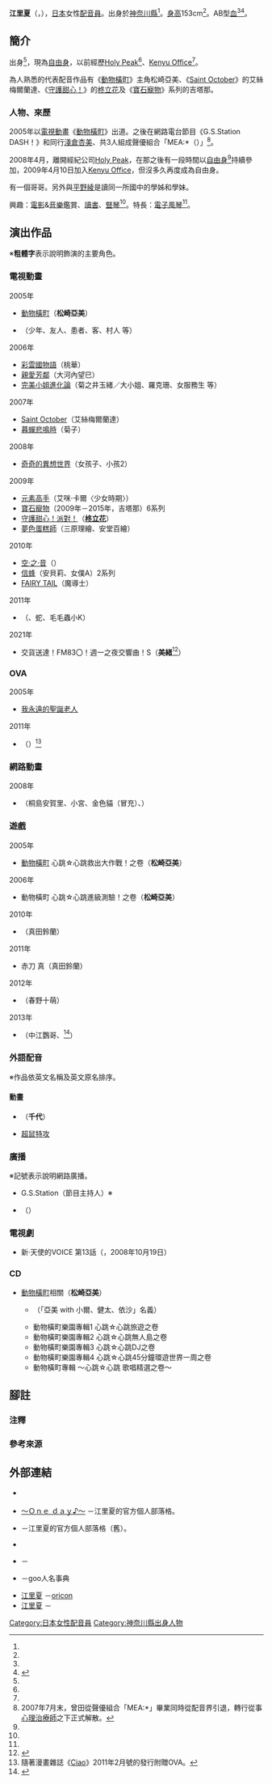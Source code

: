 {{noteTA|G1=Anime}}
{{配音員
|姓名= 江里夏
|圖片= 
|尺寸= 
|替代= 
|簡介= 
|本名= 
|外文名= 江里夏［えりか］
|外文= ja
|羅馬拼音= Erika
|英文名= 
|暱稱= 
|藝名= 
|國籍= {{JPN}}
|籍貫= 
|出生地= 
|出身地= {{JPN}}[[神奈川縣|神奈川縣]]
|死歿地= 
|出生名= 
|生年= 1989
|生月= 6
|生日= 21
|歿年= 
|歿月= 
|歿日= 
|血型= AB型
|配演語言= 
|教育程度= 
|母校= 
|所屬= [[自由職業|自由職業]]
|宗教信仰= 
|配偶= 
|任職紀錄= 2005年－
|出道作= 松崎亞美（[[動物橫町|動物橫町]]）
|代表作= 松崎亞美（動物橫町）<br />艾絲梅爾蘭達（[[神聖十月|Saint October]]）<br />[[守護甜心！角色列表#守護者|柊立花]]（[[守護甜心！|守護甜心！]]）<br />吉塔那（[[寶石寵物|寶石寵物]]系列）
|網站= 
|其他= 
|module= {{japanese|embed=yes|江里夏|えりか|Erika}}
}}
'''江里夏'''（{{jpn|j=江里夏|hg=えりか|rm=Erika}}，{{bd|1989年|<ref>{{Cite web|url=http://ameblo.jp/erika-621/entry-11283590088.html|script-title=ja:【23歳へ】～Ｏｎｅ ｄａｙ♪～|publisher=江里夏的官方個人部落格|accessdate=2017-06-21|language=ja|archive-date=2016-03-04|archive-url=https://web.archive.org/web/20160304215850/http://ameblo.jp/erika-621/entry-11283590088.html|dead-url=no}}</ref>6月21日<ref name="kenyu-pro">{{Cite web|url=http://www.kenyu-office.com/profile/erika.htm |title=Kenyu Office所屬期間的聲優簡介 |publisher=[[Kenyu_Office|Kenyu Office]] |accessdate=2017-06-21 |archiveurl=https://web.archive.org/web/20120229233139/http://www.kenyu-office.com/profile/erika.htm |archivedate=2012-02-29 |language=ja |deadurl=yes }}</ref>||}}），[[日本|日本]]女性[[配音員|配音員]]。出身於[[神奈川縣|神奈川縣]]<ref name="kenyu-pro" />。[[身高|身高]]153cm<ref name="kenyu-pro" />。AB型[[血型|血]]<ref name="kenyu-pro" /><ref name="blog-pro">{{Cite web|url=http://profile.ameba.jp/erika-621/|script-title=ja:【Profile】～Ｏｎｅ ｄａｙ♪～|publisher=江里夏的官方個人部落格|accessdate=2017-06-21|language=ja}}</ref>。

== 簡介 ==
{{link-ja|CHK聲優中心|オフィスCHK}}出身<ref name="kenyu-pro" />，現為[[自由職業|自由身]]，以前經歷[[Holy_Peak|Holy Peak]]<ref name="kenyu-pro" />、[[Kenyu_Office|Kenyu Office]]<ref name="kenyu-pro" />。

為人熟悉的代表配音作品有《[[動物橫町|動物橫町]]》主角松崎亞美、《[[神聖十月|Saint October]]》的艾絲梅爾蘭達、《[[守護甜心！|守護甜心！]]》的[[守護甜心！角色列表#守護者|柊立花]]及《[[寶石寵物|寶石寵物]]》系列的吉塔那。

=== 人物、來歷 ===
2005年以[[電視動畫|電視動畫]]《[[動物橫町|動物橫町]]》出道。之後在網路電台節目《G.S.Station DASH！》和同行[[淺倉杏美|淺倉杏美]]、{{link-ja|曾田光星|曽田光星}}共3人組成聲優組合「MEA:*（{{lang|ja|メアコロン}}）」<ref group="注">2007年7月末，曾田從聲優組合「MEA:*」畢業同時從配音界引退，轉行從事[[心理治療|心理治療師]]之下正式解散。</ref>。

2008年4月，離開經紀公司[[Holy_Peak|Holy Peak]]，在那之後有一段時間以[[自由職業|自由身]]<ref name="kenyu-pro" />持續參加，2009年4月10日加入[[Kenyu_Office|Kenyu Office]]，但沒多久再度成為自由身。

有一個哥哥{{來源請求}}。另外與[[平野綾|平野綾]]是讀同一所國中的學姊和學妹{{來源請求}}。

興趣：[[電影|電影]]&[[音樂|音樂]]鑑賞、[[讀書|讀書]]、[[豎琴|豎琴]]<ref name="kenyu-pro" />。特長：[[電風琴|電子風琴]]<ref name="kenyu-pro" />。

== 演出作品 ==
※'''粗體字'''表示說明飾演的主要角色。
=== 電視動畫 ===
; 2005年
* [[動物橫町|動物橫町]]（'''松崎亞美'''）
* {{link-ja|學園快樂七福神|はっぴぃセブン|學園快樂七福神 ～The·電視漫畫～}}（少年、友人、患者、客、村人 等）

; 2006年
* [[彩雲國物語|彩雲國物語]]（桃華）
* [[親愛芳鄰|親愛芳鄰]]（大河內望巳）
* [[完美小姐進化論|完美小姐進化論]]（菊之井玉緒／大小姐、羅克珊、女服務生 等）

; 2007年
* [[神聖十月|Saint October]]（艾絲梅爾蘭達）
* [[暮蟬悲鳴時_(動畫)|暮蟬悲鳴時]]（菊子）

; 2008年
* [[奇奇的異想世界|奇奇的異想世界]]（女孩子、小孩2）

; 2009年
* [[元素獵人|元素高手]]（艾咪·卡爾〈少女時期〉）
* [[寶石寵物|寶石寵物]]（2009年－2015年，吉塔那）6系列
* [[守護甜心！|守護甜心！派對！]]（'''[[守護甜心！角色列表#守護者|柊立花]]'''）
* [[夢色蛋糕師|夢色蛋糕師]]（三原理繪、安堂百繪）

; 2010年
* [[空·之·音|空·之·音]]（{{lang|ja|ユウコ}}）
* [[信蜂|信蜂]]（安貝莉、女僕A）2系列
* [[FAIRY_TAIL|FAIRY TAIL]]（魔導士）

; 2011年
* {{link-ja|花樣河童|はなかっぱ}}（{{lang|ja|ピーヨン}}、蛇、毛毛蟲小K）

; 2021年
* 交貨送達！FM83〇！週一之夜交響曲！S（'''美緒'''<ref>{{Cite web|url=https://www.mondaynightsymphony.com/character|title=登場人物|work=週一之夜交響曲|accessdate=2021-10-02|language=ja}}</ref>）<!--4月26日-->

=== OVA ===
; 2005年
* [[我永遠的聖誕老人|我永遠的聖誕老人]]
; 2011年
* {{link-ja|公主辣妹樂園|姫ギャルパラダイス|型男戀愛王國 Love&Beauty★}}（{{lang|ja|まるぽよ}}）<ref group="注">隨著漫畫雜誌《[[Ciao|Ciao]]》2011年2月號的發行附贈OVA。</ref>

=== 網路動畫 ===
; 2008年
* {{lang|ja|[[大力工頭系列|いくぜっ！源さん]]}}（桐島安賀里、小宮、金色貓（冒充）、{{lang|ja|まといちゃん}}）

=== 遊戲 ===
; 2005年
* [[動物橫町|動物橫町]] 心跳☆心跳救出大作戰！之卷（'''松崎亞美'''）
; 2006年
* 動物橫町 心跳☆心跳進級測驗！之卷（'''松崎亞美'''）
; 2010年
* {{link-ja|赤刀 (遊戲)|赤い刀|赤刀}}（真田鈴蘭）
; 2011年
* 赤刀 真（真田鈴蘭）
; 2012年
* {{link-ja|Star Plus One！|スタプラ!}}（春野十萌）
; 2013年
* {{link-ja|擂台☆夢想 ～女子職業摔角大戰～|リング☆ドリーム 女子プロレス大戦}}（中江鸚哥、{{lang|ja|ラヴ·オニキス}}<ref>{{Cite web|url=http://www.success-corp.co.jp/blog/ringdream/2013/08/post-35.html|script-title=ja:VR第二陣、キャスト発表 -その10-「中江 いんこ」|work=「擂台☆夢想 ～女子職業摔角大戰～」官方網站|publisher=SUCCESS|date=|accessdate=2017-04-23|language=ja|archive-date=2015-05-14|archive-url=https://web.archive.org/web/20150514140803/http://www.success-corp.co.jp/blog/ringdream/2013/08/post-35.html|dead-url=no}}</ref>）

=== 外語配音 ===
※作品依英文名稱及英文原名排序。
==== 動畫 ====
* {{link-ja|奇羅 (韓國動畫)|ぼくチロ!|奇羅}}（'''千代'''）
* [[超鼠特攻|超鼠特攻]]

=== 廣播 ===
※記號表示說明網路廣播。
* G.S.Station（節目主持人）※
* {{lang|ja|えりラジ}}（{{link-ja|FM浦安|エフエム浦安|市川URARA FM}}）

=== 電視劇 ===
* 新·天使的VOICE 第13話（{{link-ja|enter！371|エンタ!959}}，2008年10月19日）

=== CD ===
<!--部份作品日文直譯。-->
* [[動物橫町|動物橫町]]相關（'''松崎亞美'''）
** {{lang|ja|飛んでもNothing ～どき☆どき 動物橫町のうたの巻～}}（「亞美 with 小爾、健太、依沙」名義）
** 動物橫町樂園專輯1 心跳☆心跳旅遊之卷
** 動物橫町樂園專輯2 心跳☆心跳無人島之卷
** 動物橫町樂園專輯3 心跳☆心跳DJ之卷
** 動物橫町樂園專輯4 心跳☆心跳45分鐘環遊世界一周之卷
** 動物橫町專輯 ～心跳☆心跳 歌唱精選之卷～

== 腳註 ==
=== 注釋 ===
{{reflist|group="注"}}

=== 參考來源 ===
{{reflist}}

== 外部連結 ==
* {{Wayback|url=http://www.kenyu-office.com/profile/erika.htm|title=Kenyu Office所屬期間的聲優簡介|date=20120329015545}} {{ja icon}}
* [https://ameblo.jp/erika-621/ ～Ｏｎｅ ｄａｙ♪～] {{ja icon}}－江里夏的官方個人部落格。
* {{lang|ja|[http://blog.goo.ne.jp/erika0621_1989 はっぴぃ☆えりか]}} {{ja icon}}－江里夏的官方個人部落格（舊）。
* {{Twitter|erikafortuna}} {{ja icon}}
* {{lang|ja|[https://thetv.jp/person/1000045733/ 江里夏のプロフィール·画像·写真]}} {{ja icon}}－{{link-ja|THE TELEVISION|ザテレビジョン|WEB THE TELEVISION}}
* {{lang|ja|[https://dictionary.goo.ne.jp/word/person/江里夏/#person-110114033_ 江里夏の解説]}} {{ja icon}}－goo人名事典
* [https://www.oricon.co.jp/prof/384383/ 江里夏] {{ja icon}}－[[oricon|oricon]]
* [https://www.allcinema.net/person/762200 江里夏] {{ja icon}}－{{link-ja|allcinema|allcinema}}

{{Normdaten}}
{{DEFAULTSORT:Erika}}
[[Category:日本女性配音員|Category:日本女性配音員]]
[[Category:神奈川縣出身人物|Category:神奈川縣出身人物]]
